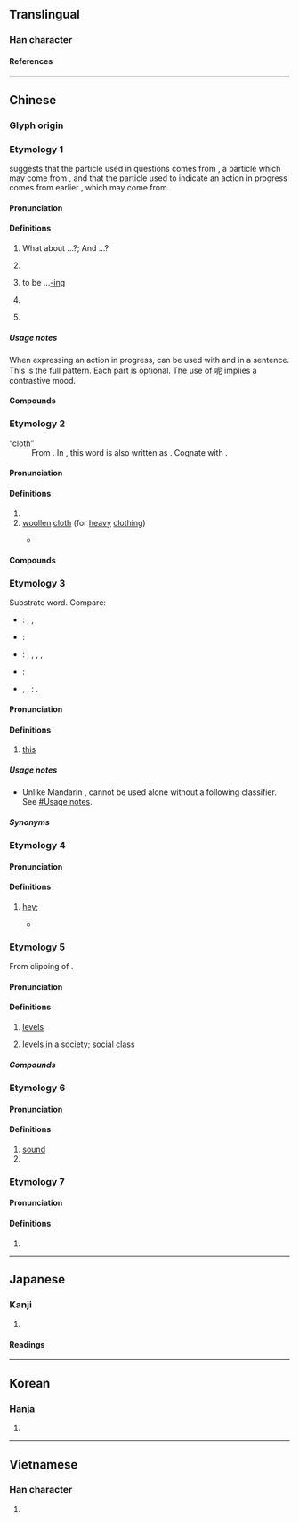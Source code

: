 {{character info}}
==Translingual==
{{stroke order|strokes=8}}

===Han character===
{{Han char|rn=30|rad=口|as=05|sn=8|four=67011|canj=RSP|ids=⿰口尼}}

====References====
{{Han ref|kx=0181.250|dkj=03430|dj=0399.310|hdz=10609.030|uh=5462}}

----

==Chinese==

===Glyph origin===
{{Han etym}}
{{Han compound|口|尼|c1=s|c2=p|t1=mouth|ls=psc}}

===Etymology 1===
{{zh-forms|alt=吶}}
{{zh-ref|Ota (1987)}} suggests that the particle used in questions comes from {{ltc-l|聻}} {{defdate|Five Dynasties}}, a particle which may come from {{ltc-l|爾|that}}, and that the particle used to indicate an action in progress comes from earlier {{zh-l|*哩}} {{defdate|Yuan dynasty}}, which may come from {{ltc-l|裏|place}} {{defdate|Tang dynasty–Five Dynasties}}.

====Pronunciation====
{{zh-pron
|m=ne
|ma=y
|c=ne1
|h=pfs=nè/s:nê/nó
|md=nì
|md_note=literary
|mn=xm,qz:--ni/xm,zz:ni/tw:--neh/tw:--nih/xm:ne/xm:--ne/zz:nee/zz:--nee
|mn-t=nê1
|w=0neq,0nyi
|cat=part
}}

====Definitions====
{{zh-hanzi}}

# {{n-g|Sentence-final particle indicating a reciprocal question; used to apply the previously asked question to a new subject.}} What about ...?; And ...?
#: {{zh-x|你 呢？|'''How about''' you?}}
#: {{zh-x|噉 我 呢？|'''What about''' me?|C}}
#: {{zh-x|你 覺得 呢？|'''What do''' you think?}}
#: {{zh-x|你 爸爸{ba} 好 嗎？^你 媽媽{ma} 呢？|How is your father? '''And''' your mom?}}
# {{n-g|Sentence-final particle signalling a pause, to emphasize the preceding words.}}
#: {{zh-x|今天 我 倆 值日，我 這兒{r} 正 掃 著[着]{zhe} 地，他 呢，一溜煙兒{r} 跑 了。|He and I were on cleaning duty today. I was sweeping the room when he got away in a flash.}}
# {{n-g|Sentence-final particle indicating continuation of an action or state, English [[present continuous]].}} to be ...[[-ing]]
#: {{zh-x|我們 上 漢語 課 呢。|We '''are''' attend'''ing''' a Chinese lesson.}}
# {{n-g|Sentence-final particle used to make questions more indirect, to give the impression that the speaker is speaking to themselves.}}
#: {{zh-x|他 去 哪兒{r} 了 呢？|I wonder where he's going?}}
#: {{zh-x|伊 來 呢 勿 來？|tr=3hhi&3le&0nyi&5veq le|Is he coming or not?|ref='''2007''', Qian Nairong, {{lang|zh|上海话大词典}}, page 309|SH}}
# {{lb|zh|Shanghainese Wu}} {{n-g|Sentence-final particle expressing anger.}}
#: {{zh-x|早 點 介 講 呢！到 現在 再 講。|tr=2tsau ti&2ka+2kaan&0nyi&2tau+3hhi ze&2tse+2kaan|You should have said it sooner, not now!|ref='''2007''', Qian Nairong, {{lang|zh|上海话大词典}}, page 309|SH}}

=====Usage notes=====
When expressing an action in progress, {{lang|zh|呢}} can be used with {{zh-l|正在}} and {{zh-l|著/着|tr=zhe}} in a sentence. This is the full pattern. Each part is optional. The use of 呢 implies a contrastive mood.
: {{zh-x|我們 '''正在''' 上 '''著'''[着]{zhe} 漢語 課 '''呢'''。|'''But''' we '''are (still)''' in Chinese class '''now'''.}}

====Compounds====
{{zh-der|fold=1|嗎呢|便是呢|按呢:án-ne}}

===Etymology 2===
; &ldquo;cloth&rdquo;
: From {{der|zh|fr|laine}}. In {{lw|zh|pref=《|明史|suf=》}}, this word is also written as {{zh-l|嗹|tr=-}}. Cognate with {{cog|yue|-}} {{zh-l|冷|tr=laang5-1}}.

====Pronunciation====
{{zh-pron
|m=ní
|c=nei4,nei1
|h=pfs=nì
|md=nà̤/nì
|md_note=nà̤ - “whispering”; nì - “cloth”
|mn=ml,jj,tw:nî
|mn-t=ni5
|w=3nyi
|mc=y
|oc=y
|cat=
}}

====Definitions====
{{zh-hanzi}}

# {{zh-used in|呢喃}}
# [[woollen]] [[cloth]] (for [[heavy]] [[clothing]])
#: {{zh-l|呢絨}}
#* {{quote-book|zh|year=1853|author={{lw|zh|陳逢衡|陳逢𢖍}} [{{smc|Chen}} Fengheng; {{smc|Chin}} Hōkō]|chapter={{lang|zh|𠸄咭唎紀略序}}|editor={{lang|zh|荒木謇}}|title={{lang|zh|𠸄咭唎紀略}} [Yingjili jilüe; Egeresu kiryaku]|trans-title=|url=https://books.google.com/books?id=N0RjAAAAcAAJ|edition=|publisher=|pageurl=https://books.google.com/books?id=N0RjAAAAcAAJ&pg=PP20|page=unknown}}
#*: {{zh-x|男人 衣服 穿 呢{ní}。惟 女人 穿 各色 紬緞。|the men wear '''woolen clothing'''; only the women wear vivid silks and satins|CL}}

====Compounds====
{{zh-der|fold=1|呢料|呢喃|呢衣|呢呢痴痴|呢子|呢喃細語|呢絨|鏡面呢|馬褲呢}}

===Etymology 3===
{{zh-forms|alt=爾-rare,邇-rare,伊:ji1,依:ji1,咿:ji1}}
Substrate word. Compare:
* {{cog|tai-pro|*najꟲ||this}}: {{cog|za|neix||this}}, {{cog|th|นี้||this}}, {{cog|lo|ນີ້||this}}
* {{cog|mkh-pro|*niʔ ~ nih||this}}: {{cog|km|នេះ||this}}
* {{cog|mkh-pro|*naaj||''deictic particle''}}: {{cog|km|នាយ||over there}}, {{cog|vi|này}}, {{m|vi|nầy||this}}, {{cog|vi|nay||now}}, {{cog|vi|nấy||that}}
* {{cog|hmx-pro|*ʔneinˣ||this}}: {{cog|mww|no||here, this}}
* {{cog|map-pro|*nay||''deictic particle'': this}}, {{m|map-pro|*qani||''proximal deictic'': this}}, {{m|map-pro|*-ni||''proximal spatio-temporal deixis'': this, here; now}}: {{cog|ms|ini||this}}.

====Pronunciation====
{{zh-pron
|c=ni1,nei1
|h=<!-- kch=li -->
|cat=part
}}

====Definitions====
{{zh-hanzi}}

# {{lb|zh|Cantonese}} [[this]]

=====Usage notes=====
* Unlike Mandarin {{zh-l|這}}, {{lang|zh|呢}} cannot be used alone without a following classifier. See [[呢個#Usage notes|{{lang|zh|呢個}}#Usage notes]].

=====Synonyms=====
{{zh-dial|這}}

===Etymology 4===

====Pronunciation====
{{zh-pron
|c=ne2
|cat=intj
}}

====Definitions====
{{zh-hanzi}}

# {{lb|zh|Cantonese}} [[hey]]; {{n-g|Used to raise attention of the listener}}
#* {{zh-x|呢{ne2}，你 同 我 搦 減{gam2} 啲 嘢 吖！|Hey, hold some of the stuff for me!|C|ref='''1957''', {{lang|zh|謝賢}} (actor), in {{lang|zh|2=《[https://www.youtube.com/watch?v=wpI2jFQooZI 鬼夜哭]》}} [''The Nightly Cry of the Ghost''], 5:17 from the start}}

===Etymology 5===
From clipping of {{bor|yue|en|level|'''le'''vel}}.

====Pronunciation====
{{zh-pron
|c=le1
|cat=n
}}

====Definitions====
{{zh-hanzi}}

# {{lb|zh|Hong Kong Cantonese|gaming}} [[level]]s {{gl|in a video game}}
# {{lb|zh|Hong Kong Cantonese|figuratively}} [[level]]s in a society; [[social class]]

=====Compounds=====
{{zh-der|升呢}}

===Etymology 6===

====Pronunciation====
{{zh-pron
|m=nǐ
|cat=n,v
}}

====Definitions====
{{zh-hanzi}}

# [[sound]]
# {{zh-alt-form|䛏}}

===Etymology 7===

====Pronunciation====
{{zh-pron
|m=nī
|cat=n
}}

====Definitions====
{{zh-hanzi}}

# {{zh-only|唵嘛呢叭咪吽}}

{{zh-cat|Beginning}}

----

==Japanese==

===Kanji===
{{ja-kanji|grade=|rs=口05}}

# {{rfdef|ja|sort=口05}}

====Readings====
{{ja-readings
|goon=に, ねい
|kanon=じ<ぢ, でい
|kun=
}}

----

==Korean==

===Hanja===
{{ko-hanja|니}}

# {{rfdef|ko|sort=口05}}

----

==Vietnamese==

===Han character===
{{vi-readings|reading=[[ni]], [[nài]], [[nấy]], [[nê]], [[nỉ]], [[nì]], [[này]]|rs=口05}}

# {{rfdef|vi|sort=口05}}